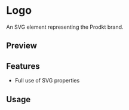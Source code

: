 

<Meta of={FooterStories} />

# Logo

An SVG element representing the Prodkt brand.

## Preview

<Canvas of={FooterStories.Default} />

<Controls />

## Features

- Full use of SVG properties

## Usage


<Source code={importCode} language='ts' dark />
<Source code={usageCode} language='tsx' dark />


<Canvas of={FooterStories.Default} />
